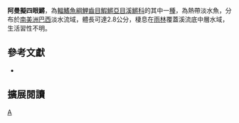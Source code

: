 {{Speciesbox 
| taxon = Anablepsoides amanan
| status = NE
| status_system = IUCN3.1
| authority =  [[Costa|Costa]] & [[Lazzarotto|Lazzarotto]], 2008
| synonyms = 
}}
'''阿曼擬四眼鱂'''，為[[輻鰭魚綱|輻鰭魚綱]][[鯉齒目|鯉齒目]][[鰕鱂亞目|鰕鱂亞目]][[溪鱂科|溪鱂科]]的其中一[[種|種]]，為熱帶淡水魚，分布於[[南美洲|南美洲]][[巴西|巴西]]淡水流域，體長可達2.8公分，棲息在[[雨林|雨林]]覆蓋溪流底中層水域，生活習性不明。
== 參考文獻 ==
*{{FishBase_species|genus=Anablepsoides|species=amanan|year=2014|month=8}}

== 擴展閱讀 ==
{{refbegin}}
{{wikispecies-inline|Anablepsoides amanan|阿曼擬四眼鱂}}
{{refend}}
{{Taxonbar|from=Q5614419}}

[[Category:擬四眼鱂屬|A]]


{{魚類小作品}}